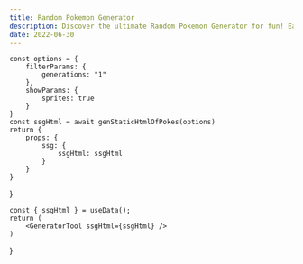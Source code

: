```yaml
---
title: Random Pokemon Generator
description: Discover the ultimate Random Pokemon Generator for fun! Easily generate a random Pokemon with our versatile Pokemon randomizer. Customize your search with various filters and explore thousands of Pokemon, including different types, forms, and rarities etc. Perfect for creating random Pokemon teams and enhancing your Pokemon experience.
date: 2022-06-30
---
```



    const options = {
        filterParams: {
            generations: "1"
        },
        showParams: {
            sprites: true
        }
    }
    const ssgHtml = await genStaticHtmlOfPokes(options)
    return {
        props: {
            ssg: {
                ssgHtml: ssgHtml
            }
        }
    }
}

    const { ssgHtml } = useData();
    return (
        <GeneratorTool ssgHtml={ssgHtml} />
    )
}

<GeneratorTool initGenerate={true}/>
<GeneratorToolFeatureCards />
